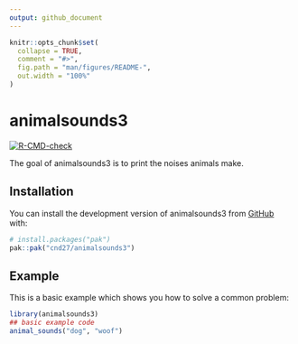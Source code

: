 ```yaml
---
output: github_document
---
```


<!-- README.md is generated from README.Rmd. Please edit that file -->

```r
knitr::opts_chunk$set(
  collapse = TRUE,
  comment = "#>",
  fig.path = "man/figures/README-",
  out.width = "100%"
)
```

# animalsounds3

<!-- badges: start -->
[![R-CMD-check](https://github.com/cnd27/animalsounds3/actions/workflows/R-CMD-check.yaml/badge.svg)](https://github.com/cnd27/animalsounds3/actions/workflows/R-CMD-check.yaml)
<!-- badges: end -->

The goal of animalsounds3 is to print the noises animals make.

## Installation

You can install the development version of animalsounds3 from [GitHub](https://github.com/) with:

``` r
# install.packages("pak")
pak::pak("cnd27/animalsounds3")
```

## Example

This is a basic example which shows you how to solve a common problem:

```r
library(animalsounds3)
## basic example code
animal_sounds("dog", "woof")
```
